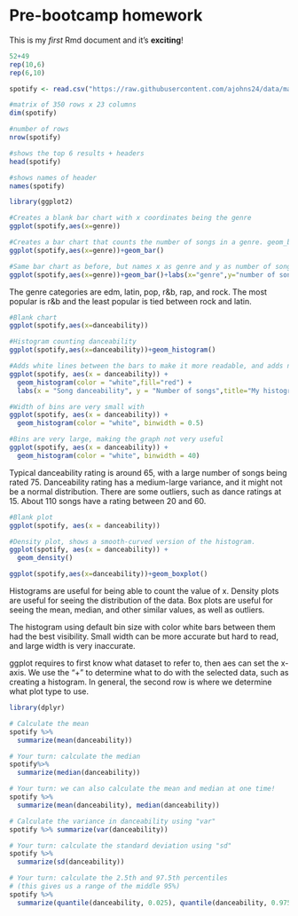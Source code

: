 # Pre-bootcamp homework
This is my *first* Rmd document and it's **exciting**!
```{r}
52+49
rep(10,6)
rep(6,10)
```
```{r}
spotify <- read.csv("https://raw.githubusercontent.com/ajohns24/data/main/spotify.csv")

#matrix of 350 rows x 23 columns
dim(spotify)

#number of rows
nrow(spotify)

#shows the top 6 results + headers
head(spotify)

#shows names of header
names(spotify)

```
```{r}
library(ggplot2)
```
```{r}
#Creates a blank bar chart with x coordinates being the genre
ggplot(spotify,aes(x=genre))
```
```{r}
#Creates a bar chart that counts the number of songs in a genre. geom_bar means bar chart.
ggplot(spotify,aes(x=genre))+geom_bar()
```
```{r}
#Same bar chart as before, but names x as genre and y as number of songs
ggplot(spotify,aes(x=genre))+geom_bar()+labs(x="genre",y="number of songs")
```
The genre categories are edm, latin, pop, r&b, rap, and rock. The most popular is r&b and the least popular is tied between rock and latin.
```{r}
#Blank chart
ggplot(spotify,aes(x=danceability))
```
```{r}
#Histogram counting danceability
ggplot(spotify,aes(x=danceability))+geom_histogram()
```
```{r}
#Adds white lines between the bars to make it more readable, and adds number of songs label
ggplot(spotify, aes(x = danceability)) +
  geom_histogram(color = "white",fill="red") +
  labs(x = "Song danceability", y = "Number of songs",title="My histogram")+xlim(0,100)
```
```{r}
#Width of bins are very small with
ggplot(spotify, aes(x = danceability)) +
  geom_histogram(color = "white", binwidth = 0.5)
```
```{r}
#Bins are very large, making the graph not very useful
ggplot(spotify, aes(x = danceability)) +
  geom_histogram(color = "white", binwidth = 40)
```
Typical danceability rating is around 65, with a large number of songs being rated 75. Danceability rating has a medium-large variance, and it might not be a normal distribution. There are some outliers, such as dance ratings at 15. About 110 songs have a rating between 20 and 60.
```{r}
#Blank plot
ggplot(spotify, aes(x = danceability))
```
```{r}
#Density plot, shows a smooth-curved version of the histogram.
ggplot(spotify, aes(x = danceability)) +
  geom_density()
```
```{r}
ggplot(spotify,aes(x=danceability))+geom_boxplot()
```
Histograms are useful for being able to count the value of x. Density plots are useful for seeing the distribution of the data. Box plots are useful for seeing the mean, median, and other similar values, as well as outliers.

The histogram using default bin size with color white bars between them had the best visibility. Small width can be more accurate but hard to read, and large width is very inaccurate.

ggplot requires to first know what dataset to refer to, then aes can set the x-axis. We use the "+" to determine what to do with the selected data, such as creating a histogram. In general, the second row is where we determine what plot type to use.
```{r}
library(dplyr)
```
```{r}
# Calculate the mean
spotify %>% 
  summarize(mean(danceability))

# Your turn: calculate the median
spotify%>%
  summarize(median(danceability))

# Your turn: we can also calculate the mean and median at one time!
spotify %>% 
  summarize(mean(danceability), median(danceability))
```
```{r}
# Calculate the variance in danceability using "var"
spotify %>% summarize(var(danceability))

# Your turn: calculate the standard deviation using "sd"
spotify %>%
  summarize(sd(danceability))

# Your turn: calculate the 2.5th and 97.5th percentiles
# (this gives us a range of the middle 95%)
spotify %>% 
  summarize(quantile(danceability, 0.025), quantile(danceability, 0.975))
```

